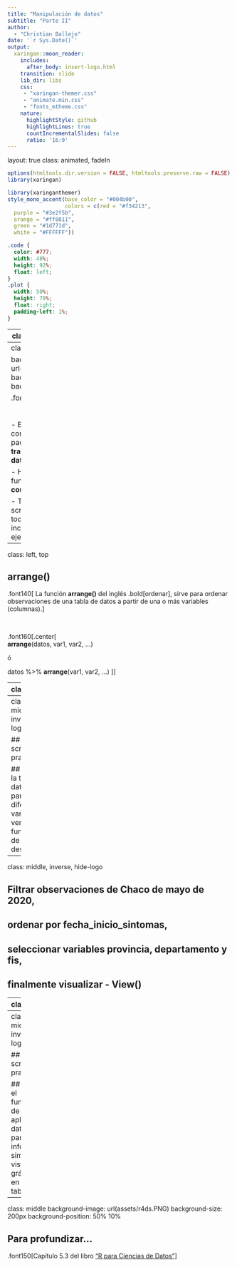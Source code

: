 ```yaml
---
title: "Manipulación de datos"
subtitle: "Parte II"  
author: 
  - "Christian Ballejo"
date: '`r Sys.Date()`'
output:
  xaringan::moon_reader:
    includes:
      after_body: insert-logo.html
    transition: slide
    lib_dir: libs
    css: 
     - "xaringan-themer.css"
     - "animate.min.css"
     - "fonts_mtheme.css"
    nature:
      highlightStyle: github
      highlightLines: true
      countIncrementalSlides: false
      ratio: '16:9'
---
```

layout: true
class: animated, fadeIn

```r
options(htmltools.dir.version = FALSE, htmltools.preserve.raw = FALSE)
library(xaringan)
```

```r
library(xaringanthemer)
style_mono_accent(base_color = "#004b00", 
                  colors = c(red = "#f34213",
  purple = "#3e2f5b",
  orange = "#ff8811",
  green = "#1d771d",
  white = "#FFFFFF"))
```

```css
.code {
  color: #777;
  width: 48%;
  height: 92%;
  float: left;
}
.plot {
  width: 50%;
  height: 70%;
  float: right;
  padding-left: 1%;
}
```

---
class: inverse, hide-logo, center

# Internet

## Red: Aula alumnos  -  Clave: internet

<br>

# Diapositivas

## https: //cballejo.github.io/Intro4

---
class: left, middle

background-image: url(assets/dplyr.PNG)
background-size: 180px
background-position: 50% 10%



.font140[ 
<br> 
<br> 
<br> 
- En este encuentro seguiremos conociendo otras funciones del paquete **dplyr** pensado para **transformar/gestionar/manipular datos**.

- Hoy vamos a ver dos nuevas funciones-verbos (**arrange** y **count**)

- También, vamos a retomar el script .bold[practica3.R] uniendo todo lo visto hasta ahora e incorporando una nueva ejercitación.
]

---
class: left, top


## arrange()

.font140[ 
La función **arrange()** del inglés .bold[ordenar], sirve para ordenar observaciones de una tabla de datos a partir de una o más variables (columnas).
]

<br>

.font160[.center[  
**arrange**(datos, var1, var2, ...)  

ó  

datos %>% **arrange**(var1, var2, ...)
]]

---
class: left, top


## arrange()

.font140[ 
El ordenamiento _predeterminado_ es **_ascendente_**. 

Si la variable contiene números, las filas se van a ordenar ubicando esos números de menor a mayor (1,2,3...). 

Si la variable contiene texto, las filas se van a ordenar ubicando las palabras alfabéticamente en forma ascendente (a,b,c...).

Si deseamos invertir el orden debemos incorporar la función **desc()** dentro de **arrange()**.
]


.font160[.center[  
datos %>% **arrange**(var1)  *# ascendente*

datos %>% **arrange**(**desc**(var1)) *# descendente*
]]


---
class: center, middle, inverse, hide-logo

## Abrimos el script practica3.R 

## Ordenamos la tabla datos_covid a partir de diferentes variables para ver el funcionamiento de arrange() y desc()

---
class: middle, inverse, hide-logo

## Filtrar observaciones de Chaco de mayo de 2020,
## ordenar por fecha_inicio_sintomas,
## seleccionar variables provincia, departamento y fis,
## finalmente visualizar - View()

---
class: left, top

## count()

.font140[ 
La función **count()** del inglés .bold[contar], sirve para contabilizar categorías o valores diferentes de variables resumiendo los datos en una **_tabla de frecuencia_**. 

Reconoce y también contabiliza los valores .bold[NA] de las variables.
]

.font180[.center[datos %>% **count**(variable)]]

.font140[ 
Tiene algunos argumentos opcionales como:

- **name** (nombre de la variable que contabiliza - por defecto se llama n)
- **sort** (si es TRUE se ordena de mayor a menor)
- **wt** (variable peso / ponderación / expansión opcional)

También se pueden agregar más variables separadas por una coma.
]
---
class: center, middle, inverse, hide-logo

## Volvemos al script practica3.R 

## Explicamos el funcionamiento de count() aplicándolo a datos_covid para obtener información similar a la vista en gráficos pero en forma de tablas.

---
class: middle
background-image: url(assets/r4ds.PNG) 
background-size: 200px
background-position: 50% 10%

## Para profundizar...

.font150[Capítulo 5.3 del libro ["R para Ciencias de Datos"](https://es.r4ds.hadley.nz/transform.html)]
